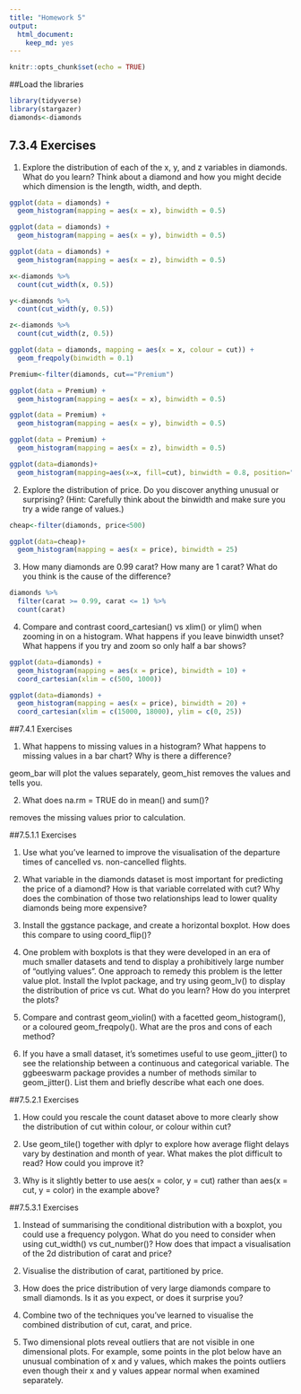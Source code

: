 ```yaml
---
title: "Homework 5"
output: 
  html_document: 
    keep_md: yes
---
```


```r
knitr::opts_chunk$set(echo = TRUE)
```

##Load the libraries
```r
library(tidyverse)
library(stargazer)
diamonds<-diamonds
```

## 7.3.4 Exercises

1. Explore the distribution of each of the x, y, and z variables in diamonds. What do you learn? Think about a diamond and how you might decide which dimension is the length, width, and depth.

```r
ggplot(data = diamonds) +
  geom_histogram(mapping = aes(x = x), binwidth = 0.5)

ggplot(data = diamonds) +
  geom_histogram(mapping = aes(x = y), binwidth = 0.5)

ggplot(data = diamonds) +
  geom_histogram(mapping = aes(x = z), binwidth = 0.5)
```


```r

x<-diamonds %>%
  count(cut_width(x, 0.5))

y<-diamonds %>% 
  count(cut_width(y, 0.5))

z<-diamonds %>% 
  count(cut_width(z, 0.5))
```

```r
ggplot(data = diamonds, mapping = aes(x = x, colour = cut)) +
  geom_freqpoly(binwidth = 0.1)

Premium<-filter(diamonds, cut=="Premium")

ggplot(data = Premium) +
  geom_histogram(mapping = aes(x = x), binwidth = 0.5)

ggplot(data = Premium) +
  geom_histogram(mapping = aes(x = y), binwidth = 0.5)

ggplot(data = Premium) +
  geom_histogram(mapping = aes(x = z), binwidth = 0.5)

ggplot(data=diamonds)+
  geom_histogram(mapping=aes(x=x, fill=cut), binwidth = 0.8, position="dodge")
```

2. Explore the distribution of price. Do you discover anything unusual or surprising? (Hint: Carefully think about the binwidth and make sure you try a wide range of values.)

```r
cheap<-filter(diamonds, price<500)

ggplot(data=cheap)+
  geom_histogram(mapping = aes(x = price), binwidth = 25)
```

3. How many diamonds are 0.99 carat? How many are 1 carat? What do you think is the cause of the difference?

```r
diamonds %>%
  filter(carat >= 0.99, carat <= 1) %>%
  count(carat)
```

4. Compare and contrast coord_cartesian() vs xlim() or ylim() when zooming in on a histogram. What happens if you leave binwidth unset? What happens if you try and zoom so only half a bar shows?

```r
ggplot(data=diamonds) + 
  geom_histogram(mapping = aes(x = price), binwidth = 10) +
  coord_cartesian(xlim = c(500, 1000))

ggplot(data=diamonds) + 
  geom_histogram(mapping = aes(x = price), binwidth = 20) +
  coord_cartesian(xlim = c(15000, 18000), ylim = c(0, 25))
```

##7.4.1 Exercises

1. What happens to missing values in a histogram? What happens to missing values in a bar chart? Why is there a difference?

geom_bar will plot the values separately, geom_hist removes the values and tells you.

2. What does na.rm = TRUE do in mean() and sum()?

removes the missing values prior to calculation.

##7.5.1.1 Exercises

1. Use what you’ve learned to improve the visualisation of the departure times of cancelled vs. non-cancelled flights.

2. What variable in the diamonds dataset is most important for predicting the price of a diamond? How is that variable correlated with cut? Why does the combination of those two relationships lead to lower quality diamonds being more expensive?

3. Install the ggstance package, and create a horizontal boxplot. How does this compare to using coord_flip()?

4. One problem with boxplots is that they were developed in an era of much smaller datasets and tend to display a prohibitively large number of “outlying values”. One approach to remedy this problem is the letter value plot. Install the lvplot package, and try using geom_lv() to display the distribution of price vs cut. What do you learn? How do you interpret the plots?

5. Compare and contrast geom_violin() with a facetted geom_histogram(), or a coloured geom_freqpoly(). What are the pros and cons of each method?

6. If you have a small dataset, it’s sometimes useful to use geom_jitter() to see the relationship between a continuous and categorical variable. The ggbeeswarm package provides a number of methods similar to geom_jitter(). List them and briefly describe what each one does.

##7.5.2.1 Exercises

1. How could you rescale the count dataset above to more clearly show the distribution of cut within colour, or colour within cut?

2. Use geom_tile() together with dplyr to explore how average flight delays vary by destination and month of year. What makes the plot difficult to read? How could you improve it?

3. Why is it slightly better to use aes(x = color, y = cut) rather than aes(x = cut, y = color) in the example above?

##7.5.3.1 Exercises

1. Instead of summarising the conditional distribution with a boxplot, you could use a frequency polygon. What do you need to consider when using cut_width() vs cut_number()? How does that impact a visualisation of the 2d distribution of carat and price?

2. Visualise the distribution of carat, partitioned by price.

3. How does the price distribution of very large diamonds compare to small diamonds. Is it as you expect, or does it surprise you?

4. Combine two of the techniques you’ve learned to visualise the combined distribution of cut, carat, and price.

5. Two dimensional plots reveal outliers that are not visible in one dimensional plots. For example, some points in the plot below have an unusual combination of x and y values, which makes the points outliers even though their x and y values appear normal when examined separately.